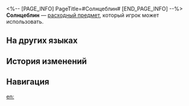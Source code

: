 <%-- [PAGE_INFO]
PageTitle=#Солнцеблин#
[END_PAGE_INFO] --%>
{{Расходный предмет Инфобокс
|id          = 408606
|Изображения = Предмет Солнцеблин.png
|Тип         = Расходные предметы энергии
|Редкость    = 3
|Эффект      = Восстанавливает 50% энергии выбранному союзнику.
|Описание    = Фирменная закуска Солнечного фестиваля, которую когда-то знала каждая белобожская семья. Слишком сладко даже для Март 7.
|Рецепт      = 
|Источник1   = 
|Источник2   = 
|Источник3   = 
}}
{{Описание|''«Чем больше людям что-то недостаёт, тем больше они жаждут этого. "Солнце" в названии закуски, вероятно, по этой же причине».''}}
'''Солнцеблин''' — [[расходный предмет]], который игрок может использовать.

==На других языках==
{{На других языках
|en   = Suncake
|zhs  = 太阳薄饼
|zht  = 太陽薄餅
|ja   = 太陽ブリヌイ
|ko   = 태양 팬케이크
|es   = Panqueques del sol
|fr   = Gâteau du soleil
|ru   = Солнцеблин
|th   = Suncake
|vi   = Bánh Kếp Mặt Trời
|de   = Sonnenkuchen
|id   = Suncake
|pt   = Bolo de Sol
}}

==История изменений==
{{История изменений|3.5}}

==Навигация==
{{Расходные предметы Навбокс}}

[[en:]]